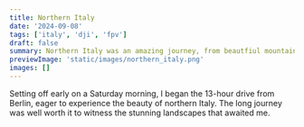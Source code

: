 ```yaml
---
title: Northern Italy
date: '2024-09-08'
tags: ['italy', 'dji', 'fpv']
draft: false
summary: Northern Italy was an amazing journey, from beautfiul mountains, lakes and trees to spectacular hiking trails
previewImage: 'static/images/northern_italy.png'
images: []
---
```


Setting off early on a Saturday morning, I began the 13-hour drive from Berlin, eager to experience the beauty of northern Italy. The long journey was well worth it to witness the stunning landscapes that awaited me.
